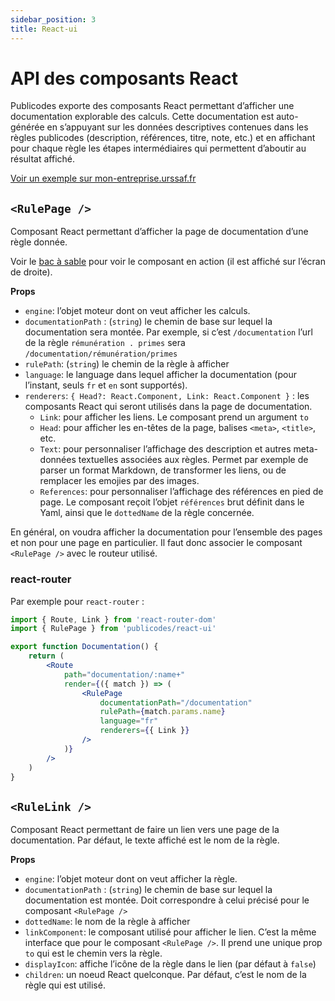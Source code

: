 ```yaml
---
sidebar_position: 3
title: React-ui
---
```


# API des composants React

Publicodes exporte des composants React permettant d’afficher une documentation
explorable des calculs. Cette documentation est auto-générée en s’appuyant sur
les données descriptives contenues dans les règles publicodes (description,
références, titre, note, etc.) et en affichant pour chaque règle les étapes
intermédiaires qui permettent d’aboutir au résultat affiché.

[Voir un exemple sur mon-entreprise.urssaf.fr](https://mon-entreprise.urssaf.fr/documentation/imp%C3%B4t/foyer-fiscal/imp%C3%B4t-sur-le-revenu/imp%C3%B4t-brut-par-part)

## `<RulePage />`

Composant React permettant d’afficher la page de documentation d’une règle
donnée.

Voir le [bac à sable](https://publi.codes/studio) pour voir le composant en
action (il est affiché sur l’écran de droite).

**Props**

- `engine`: l’objet moteur dont on veut afficher les calculs.
- `documentationPath` : (`string`) le chemin de base sur lequel la documentation sera
  montée. Par exemple, si c’est `/documentation` l’url de la règle `rémunération . primes` sera `/documentation/rémunération/primes`
- `rulePath`: (`string`) le chemin de la règle à afficher
- `language`: le language dans lequel afficher la documentation (pour l’instant,
  seuls `fr` et `en` sont supportés).
- `renderers`: `{ Head?: React.Component, Link: React.Component }` :
  les composants React qui seront utilisés dans la page de documentation.
  - `Link`: pour afficher les liens. Le composant prend un argument `to`
  - `Head`: pour afficher les en-têtes de la page, balises `<meta>`, `<title>`, etc.
  - `Text`: pour personnaliser l’affichage des description et autres meta-données textuelles associées aux règles. Permet par exemple de parser un format Markdown, de transformer les liens, ou de remplacer les emojies par des images.
  - `References`: pour personnaliser l’affichage des références en pied de page. Le composant reçoit l’objet `références` brut définit dans le Yaml, ainsi que le `dottedName` de la règle concernée.

En général, on voudra afficher la documentation pour l’ensemble des pages et non
pour une page en particulier. Il faut donc associer le composant `<RulePage />`
avec le routeur utilisé.

### react-router

Par exemple pour `react-router` :

```jsx
import { Route, Link } from 'react-router-dom'
import { RulePage } from 'publicodes/react-ui'

export function Documentation() {
	return (
		<Route
			path="documentation/:name+"
			render={({ match }) => (
				<RulePage
					documentationPath="/documentation"
					rulePath={match.params.name}
					language="fr"
					renderers={{ Link }}
				/>
			)}
		/>
	)
}
```

## `<RuleLink />`

Composant React permettant de faire un lien vers une page de la documentation.
Par défaut, le texte affiché est le nom de la règle.

**Props**

- `engine`: l’objet moteur dont on veut afficher la règle.
- `documentationPath` : (`string`) le chemin de base sur lequel la documentation est
  montée. Doit correspondre à celui précisé pour le composant `<RulePage />`
- `dottedName`: le nom de la règle à afficher
- `linkComponent`: le composant utilisé pour afficher le lien. C’est la même
  interface que pour le composant `<RulePage />`. Il prend une unique prop `to`
  qui est le chemin vers la règle.
- `displayIcon`: affiche l’icône de la règle dans le lien (par défaut à `false`)
- `children`: un noeud React quelconque. Par défaut, c’est le nom de la règle
  qui est utilisé.
